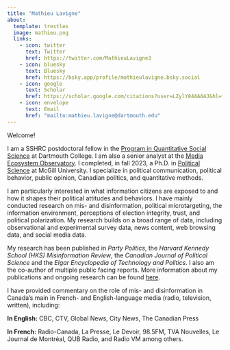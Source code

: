 ```yaml
---
title: "Mathieu Lavigne"
about:
  template: trestles
  image: mathieu.png
  links:
    - icon: twitter
      text: Twitter
      href: https://twitter.com/MathieuLavigne3
    - icon: bluesky
      text: Bluesky
      href: https://bsky.app/profile/mathieulavigne.bsky.social
    - icon: google
      text: Scholar
      href: https://scholar.google.com/citations?user=LZylY84AAAAJ&hl=fr&oi=ao
    - icon: envelope
      text: Email
      href: "mailto:mathieu.lavigne@dartmouth.edu"
---
```


<section class="about">

Welcome! 

I am a SSHRC postdoctoral fellow in the [Program in Quantitative Social Science](https://qss.dartmouth.edu/) at Dartmouth College. I am also a senior analyst at the [Media Ecosystem Observatory](https://meo.ca/). I completed, in fall 2023, a Ph.D. in [Political Science](https://www.mcgill.ca/politicalscience/){target="_blank"} at McGill University. I specialize in political communication, political behavior, public opinion, Canadian politics, and quantitative methods. 

I am particularly interested in what information citizens are exposed to and how it shapes their political attitudes and behaviors. I have mainly conducted research on mis- and disinformation, political microtargeting, the information environment, perceptions of election integrity, trust, and political polarization. My research builds on a broad range of data, including observational and experimental survey data, news content, web browsing data, and social media data.

My research has been published in *Party Politics*, the *Harvard Kennedy School (HKS) Misinformation Review*, the *Canadian Journal of Political Science* and the *Elgar Encyclopedia of Technology and Politics*. I also am the co-author of multiple public facing reports. More information about my publications and ongoing research can be found [here](./Research/index.qmd){target="_blank"}.

I have provided commentary on the role of mis- and disinformation in Canada's main in French- and English-language media (radio, television, written), including: 

**In English:** CBC, CTV, Global News, City News, The Canadian Press 

**In French:** Radio-Canada, La Presse, Le Devoir, 98.5FM, TVA Nouvelles, Le Journal de Montréal, QUB Radio, and Radio VM among others. 

</section>